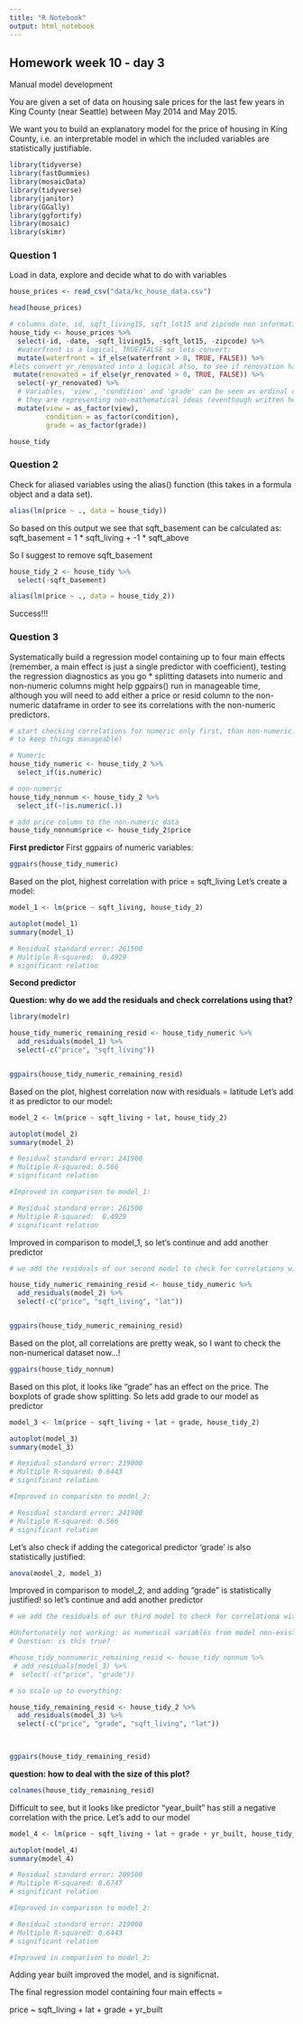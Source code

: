 ```yaml
---
title: "R Notebook"
output: html_notebook
---
```


## Homework week 10 - day 3

Manual model development

You are given a set of data on housing sale prices for the last few years in 
King County (near Seattle) between May 2014 and May 2015.

We want you to build an explanatory model for the price of housing in King County, 
i.e. an interpretable model in which the included variables are statistically justifiable.

```r
library(tidyverse)
library(fastDummies)
library(mosaicData)
library(tidyverse)
library(janitor)
library(GGally)
library(ggfortify)
library(mosaic)
library(skimr)
```
### Question 1

Load in data, explore and decide what to do with variables

```r
house_prices <- read_csv("data/kc_house_data.csv")
```

```r
head(house_prices)
```

```r
# columns date, id, sqft_living15, sqft_lot15 and zipcode non informative
house_tidy <- house_prices %>% 
  select(-id, -date, -sqft_living15, -sqft_lot15, -zipcode) %>% 
  #waterfront is a logical, TRUE/FALSE so lets convert:
  mutate(waterfront = if_else(waterfront > 0, TRUE, FALSE)) %>% 
#lets convert yr_renovated into a logical also, to see if renovation has a effect
 mutate(renovated = if_else(yr_renovated > 0, TRUE, FALSE)) %>%
  select(-yr_renovated) %>% 
  # Variables, 'view', 'condition' and 'grade' can be seen as ordinal data.
  # they are representing non-mathematical ideas (eventhough written here as number)
  mutate(view = as_factor(view),
         condition = as_factor(condition),
         grade = as_factor(grade))
```

```r
house_tidy 
```

### Question 2

Check for aliased variables using the alias() function (this takes in a formula object and a data set).

```r
alias(lm(price ~ ., data = house_tidy))
```

So based on this output we see that sqft_basement can be calculated as:
sqft_basement = 1 * sqft_living + -1 * sqft_above

So I suggest to remove sqft_basement


```r
house_tidy_2 <- house_tidy %>% 
  select(-sqft_basement)
```

```r
alias(lm(price ~ ., data = house_tidy_2))
```
Success!!!

### Question 3

Systematically build a regression model containing up to four main effects 
(remember, a main effect is just a single predictor with coefficient), testing 
the regression diagnostics as you go * splitting datasets into numeric and 
non-numeric columns might help ggpairs() run in manageable time, although you will 
need to add either a price or resid column to the non-numeric dataframe in order to 
see its correlations with the non-numeric predictors.

```r
# start checking correlations for numeric only first, than non-numeric..
# to keep things manageable!

# Numeric
house_tidy_numeric <- house_tidy_2 %>% 
  select_if(is.numeric)

# non-numeric
house_tidy_nonnum <- house_tidy_2 %>% 
  select_if(~!is.numeric(.))

# add price column to the non-numeric data
house_tidy_nonnum$price <- house_tidy_2$price
```

__First predictor__
First ggpairs of numeric variables:
```r
ggpairs(house_tidy_numeric)
```

Based on the plot, highest correlation with price = sqft_living
Let's create a model:

```r
model_1 <- lm(price ~ sqft_living, house_tidy_2)

autoplot(model_1)
summary(model_1)

# Residual standard error: 261500
# Multiple R-squared:  0.4929
# significant relation
```

__Second predictor__

__Question: why do we add the residuals and check correlations using that?__

```r
library(modelr)

house_tidy_numeric_remaining_resid <- house_tidy_numeric %>% 
  add_residuals(model_1) %>% 
  select(-c("price", "sqft_living"))


ggpairs(house_tidy_numeric_remaining_resid)
```

Based on the plot, highest correlation now with residuals = latitude
Let's add it as predictor to our model:

```r
model_2 <- lm(price ~ sqft_living + lat, house_tidy_2)

autoplot(model_2)
summary(model_2)

# Residual standard error: 241900
# Multiple R-squared: 0.566
# significant relation

#Improved in comparison to model_1:

# Residual standard error: 261500
# Multiple R-squared:  0.4929
# significant relation
```

Improved in comparison to model_1, so let's continue and add another predictor

```r
# we add the residuals of our second model to check for correlations with remaining predictors:

house_tidy_numeric_remaining_resid <- house_tidy_numeric %>% 
  add_residuals(model_2) %>% 
  select(-c("price", "sqft_living", "lat"))


ggpairs(house_tidy_numeric_remaining_resid)
```

Based on the plot, all correlations are pretty weak, so I want to check the 
non-numerical dataset now...!

```r
ggpairs(house_tidy_nonnum)
```
Based on this plot, it looks like "grade" has an effect on the price. The boxplots
of grade show splitting.  So lets add grade to our model as 
predictor

```r

model_3 <- lm(price ~ sqft_living + lat + grade, house_tidy_2)

autoplot(model_3)
summary(model_3)

# Residual standard error: 219000
# Multiple R-squared: 0.6443
# significant relation

#Improved in comparison to model_2:

# Residual standard error: 241900
# Multiple R-squared: 0.566
# significant relation

```

Let's also check if adding the categorical predictor 'grade' is also statistically justified:

```r
anova(model_2, model_3)
```


Improved in comparison to model_2, and adding "grade" is statistically justified!
so let's continue and add another predictor

```r
# we add the residuals of our third model to check for correlations with remaining predictors:

#Unfortunately not working: as numerical variables from model non-existing in house_tidy_nonnum
# Question: is this true?

#house_tidy_nonnumeric_remaining_resid <- house_tidy_nonnum %>% 
 # add_residuals(model_3) %>%
#  select(-c("price", "grade"))

# so scale up to everything:

house_tidy_remaining_resid <- house_tidy_2 %>% 
  add_residuals(model_3) %>% 
  select(-c("price", "grade", "sqft_living", "lat"))
 


ggpairs(house_tidy_remaining_resid)


```

__question: how to deal with the size of this plot?__

```r
colnames(house_tidy_remaining_resid)
```



Difficult to see, but it looks like predictor "year_built" has still a negative correlation
with the price.
Let's add to our model

```r
model_4 <- lm(price ~ sqft_living + lat + grade + yr_built, house_tidy_2)

autoplot(model_4)
summary(model_4)

# Residual standard error: 209500
# Multiple R-squared: 0.6747
# significant relation

#Improved in comparison to model_2:

# Residual standard error: 219000
# Multiple R-squared: 0.6443
# significant relation

#Improved in comparison to model_2:
```

Adding year built improved the model, and is significnat.

The final regression model containing four main effects =

price ~ sqft_living + lat + grade + yr_built



